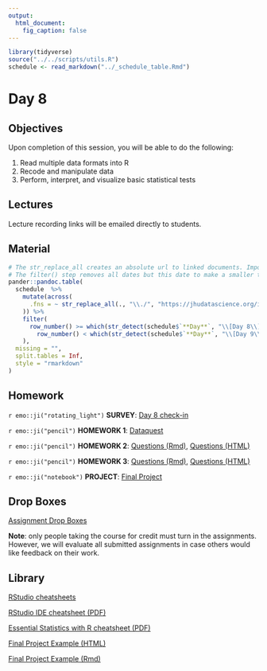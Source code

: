 ```yaml
---
output:
  html_document:
    fig_caption: false
---
```


```r
library(tidyverse)
source("../../scripts/utils.R")
schedule <- read_markdown("../_schedule_table.Rmd")
```

# Day 8

## Objectives

Upon completion of this session, you will be able to do the following:

1. Read multiple data formats into R
2. Recode and manipulate data
3. Perform, interpret, and visualize basic statistical tests 


## Lectures

Lecture recording links will be emailed directly to students.


## Material

```r
# The str_replace_all creates an absolute url to linked documents. Important because there are word and pdf rendered versions of the syllabus.
# The filter() step removes all dates but this date to make a smaller table.
pander::pandoc.table(
  schedule  %>%
    mutate(across(
      .fns = ~ str_replace_all(., "\\./", "https://jhudatascience.org/intro_to_R_class/")
    )) %>%
    filter(
      row_number() >= which(str_detect(schedule$`**Day**`, "\\[Day 8\\]")) &
        row_number() < which(str_detect(schedule$`**Day**`, "\\[Day 9\\]"))
    ),
  missing = "",
  split.tables = Inf,
  style = "rmarkdown"
)
``` 


## Homework

`r emo::ji("rotating_light")` **SURVEY**: [Day 8 check-in](https://courseplus.jhu.edu/core/index.cfm/go/survey2:student.home/coid/16733/#!/surveyid/31506/surveyview)

`r emo::ji("pencil")` **HOMEWORK 1**: [Dataquest](https://app.dataquest.io/login?target-url=%2Fm%2F499%2Fintroduction-to-programming-in-r) 

`r emo::ji("pencil")` **HOMEWORK 2**: [Questions (Rmd)](../../HW/homework2.Rmd), [Questions (HTML)](../../HW/homework2.html)

`r emo::ji("pencil")` **HOMEWORK 3**: [Questions (Rmd)](../../HW/homework3.Rmd), [Questions (HTML)](../../HW/homework3.html)

`r emo::ji("notebook")` **PROJECT**: [Final Project](fixthislink) 


## Drop Boxes

[Assignment Drop Boxes](https://courseplus.jhu.edu/core/index.cfm/go/db:main/coid/16733/)

**Note**: only people taking the course for credit must turn in the assignments. However, we will evaluate all submitted assignments in case others would like feedback on their work.


## Library

[RStudio cheatsheets](https://www.rstudio.com/resources/cheatsheets/)

[RStudio IDE cheatsheet (PDF)](../../resources/rstudio_IDE_cheatsheet.pdf)

[Essential Statistics with R cheatsheet (PDF)](../../resources/essential_statistics_R_cheatsheet.pdf)

[Final Project Example (HTML)](../../ProjectExample/Final_Project_Example.html)

[Final Project Example (Rmd)](../../ProjectExample/Final_Project_Example.Rmd)
